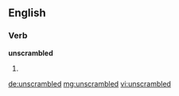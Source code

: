 ==English==

===Verb===
'''unscrambled'''

# {{past of|unscramble}}

[[de:unscrambled]]
[[mg:unscrambled]]
[[vi:unscrambled]]